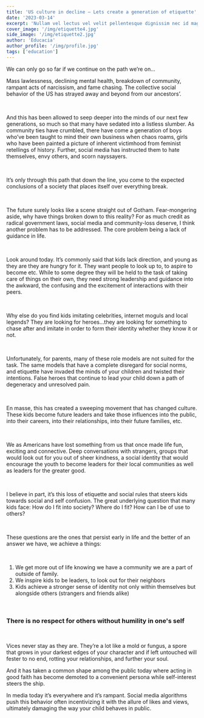 ```yaml
---
title: 'US culture in decline — Lets create a generation of etiquette'
date: '2023-03-14'
excerpt: 'Nullam vel lectus vel velit pellentesque dignissim nec id magna. Cras molestie ornare quam at semper. Proin a ipsum ex. Curabitur eu venenatis justo. Nullam felis augue, imperdiet at sodales a,...'
cover_image: '/img/etiquette4.jpg'
side_image: '/img/etiquette2.jpg'
author: 'Educacia'
author_profile: '/img/profile.jpg'
tags: ['education']
---
```

We can only go so far if we continue on the path we’re on...
<br />

Mass lawlessness, declining mental health, breakdown of community, 
rampant acts of narcissism, and fame chasing. The collective social behavior of the US has strayed away and beyond from our ancestors’. 

<br />

And this has been allowed to seep deeper into the minds of our next few generations, so much so that many have sedated into a listless slumber. 
As community ties have crumbled, there have come a generation of boys who’ve been taught to mind their own business when chaos roams, 
girls who have been painted a picture of inherent victimhood from feminist retellings of history. Further, social media has instructed 
them to hate themselves, envy others, and scorn nayssayers. 

<br />

It’s only through this path that down the line, you come to the expected 
conclusions of a society that places itself over everything break.  

<br />

The future surely looks like a scene straight out of Gotham.
Fear-mongering aside, why have things broken down to this reality? 
For as much credit as radical government laws, social media and community-loss deserve, 
I think another problem has to be addressed. 
The core problem being a lack of guidance in life.

<br />

Look around today. It’s commonly said that kids lack direction, and young as they are they are hungry for it. 
They want people to look up to, to aspire to become etc. While to some degree they will be held to the task 
of taking care of things on their own, they need strong leadership and guidance into the awkward, the confusing 
and the excitement of interactions with their peers. 

<br />

Why else do you find kids imitating celebrities, internet moguls and local legends? 
They are looking for heroes…they are looking for something to chase after and imitate in order to form 
their identity whether they know it or not. 

<br />

Unfortunately, for parents, many of these role models are not suited for the task. 
The same models that have a complete disregard for social norms, and etiquette have invaded the 
minds of your children and twisted their intentions. 
False heroes that continue to lead your child down a path of degeneracy and unresolved pain. 

<br />

En masse, this has created a sweeping movement that has changed culture. 
These kids become future leaders and take those influences into the public, into their careers, 
into their relationships, into their future families, etc. 

<br />

We as Americans have lost something from us that once made life fun, exciting and connective. 
Deep conversations with strangers, groups that would look out for you out of sheer kindness, 
a social identity that would encourage the youth to become leaders for their local communities 
as well as leaders for the greater good. 

<br />

I believe in part, it’s this loss of etiquette and social rules that steers kids towards social 
and self confusion. The great underlying question that many kids face: How do I fit into society? 
Where do I fit? How can I be of use to others? 

<br />

These questions are the ones that persist early in life and the better of an answer we have, we achieve a things: 

<br />

<ol>
    <li>We get more out of life knowing we have a community we are a part of outside of family.</li>
    <li>We inspire kids to be leaders, to look out for their neighbors </li>
    <li>Kids achieve a stronger sense of identity not only within themselves but alongside others (strangers and friends alike)</li>
</ol>

<br />

<h3 className="font-bona-nova font-bold text-[3rem]">There is no respect for others without humility in one's self</h3>

<br />

Vices never stay as they are. 
They’re a lot like a mold or fungus, a spore that grows in your darkest edges of your character and if 
left untouched will fester to no end, rotting your relationships, and further your soul. 

And it has taken a common shape among the public today where acting in good faith has become demoted 
to a convenient persona while self-interest steers the ship. 

In media today it’s everywhere and it’s rampant. 
Social media algorithms push this behavior often incentivizing it with the allure of likes and views, 
ultimately damaging the way your child behaves in public.
